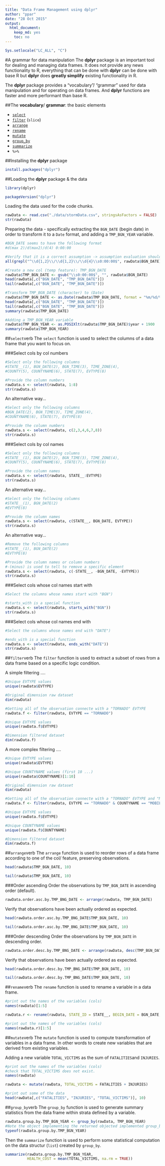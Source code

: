 ```yaml
---
title: "Data Frame Management using dplyr"
author: "ppar"
date: "28 Oct 2015"
output:
  html_document:
    keep_md: yes
    toc: no
---
```

```r
Sys.setlocale("LC_ALL", "C")
```
#A grammar for data manipulation
The **dplyr** package is an important tool for dealing and managing data frames. It does not provide any news functionality to R, everything that can be done with **dplyr** can be done with base R but **dplyr** does **greatly simplify** existing functionality in R.

The **dplyr** package provides a "vocabulary"/ "grammar" used for data manipulation and for operating on data frames. And **dplyr** functions are faster and more performant than base R.

##The **vocabulary**/ **grammar**: the basic elements

* [`select`](#sel)
* [`filter`](#fil) (`slice`)
* [`arrange`](#arr)
* [`rename`](#ren)
* [`mutate`](#mut)
* [`group_by`](#gro)
* [`summarize`](#gro)
* `%>%`

##Installing the **dplyr** package
```r
install.packages("dplyr")
```

##Loading the **dplyr** package & the data
```r
library(dplyr)
```
```r
packageVersion("dplyr")
```

Loading the data used for the code chunks.
```r
rawData <- read.csv("./data/stormData.csv", stringsAsFactors = FALSE)
str(rawData)
```

Preparing the data - specifically extracting the `BGN_DATE` (begin date) in order to transform it to a `Date` format, and adding a `TMP_BGN_YEAR` variable.

```r
#BGN_DATE seems to have the following format
#d(max 2)/d(max2)/d(4) 0:00:00

#Verify that it is a correct assumption -> assumption evaluation should be TRUE
all(grepl("^\\d{1,2}\\/\\d{1,2}\\/\\d{4}\\s0:00:00$", rawData$BGN_DATE))

#Create a new col (temp feature): TMP_BGN_DATE
rawData$TMP_BGN_DATE <- gsub("\\s0:00:00$", "", rawData$BGN_DATE)
head(rawData[,c("BGN_DATE", "TMP_BGN_DATE")])
tail(rawData[,c("BGN_DATE", "TMP_BGN_DATE")])

#Transform TMP_BGN_DATE (character) to (Date)
rawData$TMP_BGN_DATE <- as.Date(rawData$TMP_BGN_DATE, format = "%m/%d/%Y")
head(rawData[,c("BGN_DATE", "TMP_BGN_DATE")])
tail(rawData[,c("BGN_DATE", "TMP_BGN_DATE")])
summary(rawData$TMP_BGN_DATE)

#Adding a TMP_BGN_YEAR variable
rawData$TMP_BGN_YEAR <- as.POSIXlt(rawData$TMP_BGN_DATE)$year + 1900
summary(rawData$TMP_BGN_YEAR)
```

##<a id="sel">`select`verb</a>
The `select` function is used to select the columns of a data frame that you want to focus on.

###Select cols by col numbers  
```r
#Select only the following columns 
#STATE__(1), BGN_DATE(2), BGN_TIME(3), TIME_ZONE(4), 
#COUNTY(5), COUNTYNAME(6), STATE(7), EVTYPE(8)

#Provide the column numbers
rawData.s <- select(rawData, 1:8)
str(rawData.s)
```

An alternative way...
```r
#Select only the following columns 
#BGN_DATE(2), BGN_TIME(3), TIME_ZONE(4), 
#COUNTYNAME(6), STATE(7), EVTYPE(8)

#Provide the column numbers
rawData.s <- select(rawData, c(2,3,4,6,7,8))
str(rawData.s)
```

###Select cols by col names  
```r
#Select only the following columns 
#STATE__(1), BGN_DATE(2), BGN_TIME(3), TIME_ZONE(4), 
#COUNTY(5), COUNTYNAME(6), STATE(7), EVTYPE(8)

#Provide the column names
rawData.s <- select(rawData, STATE__:EVTYPE)
str(rawData.s)
```

An alternative way...
```r
#Select only the following columns 
#STATE__(1), BGN_DATE(2) 
#EVTYPE(8)

#Provide the column names
rawData.s <- select(rawData, c(STATE__, BGN_DATE, EVTYPE))
str(rawData.s)
```

An alternative way...
```r
#Remove the following columns 
#STATE__(1), BGN_DATE(2) 
#EVTYPE(8)

#Provide the column names or column numbers
#-(minus) is used to tell to remove a specific element
rawData.s <- select(rawData, c(-STATE__, -BGN_DATE, -EVTYPE))
str(rawData.s)
```

###Select cols whose col names start with  
```r
#Select the columns whose names start with "BGN")

#starts_with is a special function
rawData.s <- select(rawData, starts_with("BGN"))
str(rawData.s)
```

###Select cols whose col names end with  
```r
#Select the columns whose names end with "DATE")

#ends_with is a special function
rawData.s <- select(rawData, ends_with("DATE"))
str(rawData.s)
```

##<a id="fil">`filter`verb</a>
The `filter` function is used to extract a subset of rows from a data frame based on a specific logic condition.

A simple filtering ....
```r
#Unique EVTYPE values
unique(rawData$EVTYPE)

#Original dimension raw dataset
dim(rawData)

#Getting all of the observation connecte with a "TORNADO" EVTYPE
rawData.f <- filter(rawData, EVTYPE == "TORNADO")

#Unique EVTYPE values
unique(rawData.f$EVTYPE)

#Dimension filtered dataset
dim(rawData.f)
```

A more complex filtering ....
```r
#Unique EVTYPE values
unique(rawData$EVTYPE)

#Unique COUNTYNAME values (first 10 ...)
unique(rawData$COUNTYNAME)[1:10]

#Original dimension raw dataset
dim(rawData)

#Getting all of the observation connecte with a "TORNADO" EVTYPE and "MOBILE" COUNTYNAME
rawData.f <- filter(rawData, EVTYPE == "TORNADO" & COUNTYNAME == "MOBILE")

#Unique EVTYPE values
unique(rawData.f$EVTYPE)

#Unique COUNTYNAME values
unique(rawData.f$COUNTYNAME)

#Dimension filtered dataset
dim(rawData.f)
```

##<a id="arr">`arrange`verb</a>
The `arrange` function is used to reorder rows of a data frame according to one of the col/ feature, preserving observations.

```r
head(rawData$TMP_BGN_DATE, 10)

tail(rawData$TMP_BGN_DATE, 10)
```
###Order ascending
Order the observations by `TMP_BGN_DATE` in ascending order (default).
```r
rawData.order.asc.by.TMP_BNG_DATE <- arrange(rawData, TMP_BGN_DATE)
```
Verify that observations have been actually ordered as expected.
```r
head(rawData.order.asc.by.TMP_BNG_DATE$TMP_BGN_DATE, 10)

tail(rawData.order.asc.by.TMP_BNG_DATE$TMP_BGN_DATE, 10)
```
###Order descending
Order the observations by `TMP_BGN_DATE` in descending order.
```r
rawData.order.desc.by.TMP_BNG_DATE <- arrange(rawData, desc(TMP_BGN_DATE))
```
Verify that observations have been actually ordered as expected.
```r
head(rawData.order.desc.by.TMP_BNG_DATE$TMP_BGN_DATE, 10)

tail(rawData.order.desc.by.TMP_BNG_DATE$TMP_BGN_DATE, 10)
```
##<a id="ren">`rename`verb</a>
The `rename` function is used to rename a variable in a data frame.

```r
#print out the names of the variables (cols)
names(rawData)[1:5]
```

```r
rawData.r <- rename(rawData, STATE_ID = STATE__, BEGIN_DATE = BGN_DATE, BEGIN_TIME = BGN_TIME)
```

```r
#print out the names of the variables (cols)
names(rawData.r)[1:5]
```

##<a id="mut">`mutate`verb</a>
The `mutate` function is used to compute transformation of variables in a data frame. In other words to create new variables that are derived from existing variables.

Adding a new variable `TOTAL_VICTIMS` as the sum of `FATALITIES`and `INJURIES`.

```r
#print out the names of the variables (cols)
#check that TOTAL_VICTIMS does not exist.
names(rawData)
```

```r
rawData <- mutate(rawData, TOTAL_VICTIMS = FATALITIES + INJURIES)
```

```r
#print out some of the data
head(rawData[,c("FATALITIES", "INJURIES", "TOTAL_VICTIMS")], 10)
```

##<a id="gro">`group_by`verb</a>
The `group_by` function is used to generate summary statistics from the data frame within strata defined by a variable.

```r
rawData.group.by.TMP_BGN_YEAR <- group_by(rawData, TMP_BGN_YEAR)
#Note the object implementing the returned objected implemented group_by 
typeof(rawData.group.by.TMP_BGN_YEAR)
```

Then the `summarize` function is used to perform some statistical computation on the data structur (`list`) created by `group_by`.
```r
summarize(rawData.group.by.TMP_BGN_YEAR, 
          HEALTH_COST = mean(TOTAL_VICTIMS, na.rm = TRUE))
```